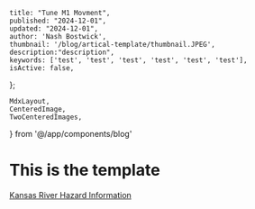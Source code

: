     title: "Tune M1 Movment",
    published: "2024-12-01",
    updated: "2024-12-01",
    author: 'Nash Bostwick',
    thumbnail: '/blog/artical-template/thumbnail.JPEG',
    description:"description",
    keywords: ['test', 'test', 'test', 'test', 'test', 'test'],
    isActive: false,
};

    MdxLayout,
    CenteredImage, 
    TwoCenteredImages, 
} from '@/app/components/blog'


<MdxLayout>

# This is the template
[Kansas River Hazard Information][1]

</MdxLayout>

[1]: /blog/articals/artical-template
